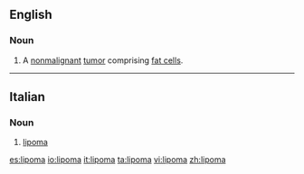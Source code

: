 ==English==
{{wikipedia}}
===Noun===
{{en-noun}}
#{{pathology}} A [[nonmalignant]] [[tumor]] comprising [[fat cell]]s.

----
==Italian==
{{wikipedia|lang=it}}
===Noun===
{{it-noun|lipoma|m|a|i}}

# {{context|oncology|lang=it}} [[#English|lipoma]]

[[es:lipoma]]
[[io:lipoma]]
[[it:lipoma]]
[[ta:lipoma]]
[[vi:lipoma]]
[[zh:lipoma]]